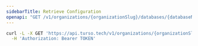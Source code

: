 ```yaml
---
sidebarTitle: Retrieve Configuration
openapi: "GET /v1/organizations/{organizationSlug}/databases/{databaseName}/configuration"
---
```


<RequestExample>

```bash cURL
curl -L -X GET 'https://api.turso.tech/v1/organizations/{organizationSlug}/databases/{databaseName}/configuration' \
  -H 'Authorization: Bearer TOKEN'
```

</RequestExample>
